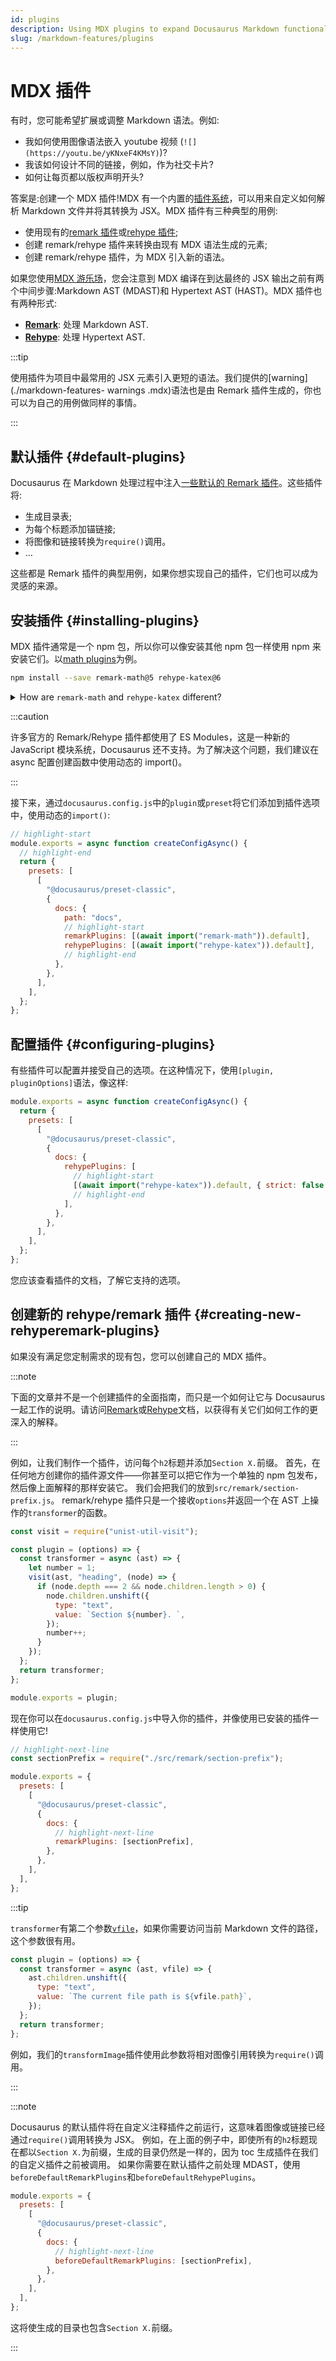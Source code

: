 ```yaml
---
id: plugins
description: Using MDX plugins to expand Docusaurus Markdown functionalities
slug: /markdown-features/plugins
---
```


# MDX 插件

有时，您可能希望扩展或调整 Markdown 语法。例如:

- 我如何使用图像语法嵌入 youtube 视频 (`![](https://youtu.be/yKNxeF4KMsY)`)?
- 我该如何设计不同的链接，例如，作为社交卡片?
- 如何让每页都以版权声明开头?

答案是:创建一个 MDX 插件!MDX 有一个内置的[插件系统](https://mdxjs.com/advanced/plugins/)，可以用来自定义如何解析 Markdown 文件并将其转换为 JSX。MDX 插件有三种典型的用例:

- 使用现有的[remark 插件](https://github.com/remarkjs/remark/blob/main/doc/plugins.md#list-of-plugins)或[rehype 插件](https://github.com/rehypejs/rehype/blob/main/doc/plugins.md#list-of-plugins);
- 创建 remark/rehype 插件来转换由现有 MDX 语法生成的元素;
- 创建 remark/rehype 插件，为 MDX 引入新的语法。

如果您使用[MDX 游乐场](https://mdxjs.com/playground/)，您会注意到 MDX 编译在到达最终的 JSX 输出之前有两个中间步骤:Markdown AST (MDAST)和 Hypertext AST (HAST)。MDX 插件也有两种形式:

- **[Remark](https://github.com/remarkjs/remark/)**: 处理 Markdown AST.
- **[Rehype](https://github.com/rehypejs/rehype/)**: 处理 Hypertext AST.

:::tip

使用插件为项目中最常用的 JSX 元素引入更短的语法。我们提供的[warning](./markdown-features- warnings .mdx)语法也是由 Remark 插件生成的，你也可以为自己的用例做同样的事情。

:::

## 默认插件 {#default-plugins}

Docusaurus 在 Markdown 处理过程中注入[一些默认的 Remark 插件](https://github.com/facebook/docusaurus/tree/main/packages/docusaurus-mdx-loader/src/remark)。这些插件将:

- 生成目录表;
- 为每个标题添加锚链接;
- 将图像和链接转换为`require()`调用。
- …

这些都是 Remark 插件的典型用例，如果你想实现自己的插件，它们也可以成为灵感的来源。

## 安装插件 {#installing-plugins}

MDX 插件通常是一个 npm 包，所以你可以像安装其他 npm 包一样使用 npm 来安装它们。以[math plugins](./markdown-features-math-equations.mdx)为例。

```bash npm2yarn
npm install --save remark-math@5 rehype-katex@6
```

<details>
  <summary>How are <code>remark-math</code> and <code>rehype-katex</code> different?</summary>

In case you are wondering how Remark and Rehype are different, here is a good example. `remark-math` operates on the Markdown AST, where it sees text like `$...$`, and all it does is transform that to the JSX `<span class="math math-inline">...</span>` without doing too much with the content. This decouples the extraction of math formulae from their rendering, which means you can swap $\KaTeX$ out with other math renderers, like MathJax (with [`rehype-mathjax`](https://github.com/remarkjs/remark-math/tree/main/packages/rehype-mathjax)), just by replacing the Rehype plugin.

Next, the `rehype-katex` operates on the Hypertext AST where everything has been converted to HTML-like tags already. It traverses all the elements with `math` class and uses $\KaTeX$ to parse and render the content to actual HTML.

</details>

:::caution

许多官方的 Remark/Rehype 插件都使用了 ES Modules，这是一种新的 JavaScript 模块系统，Docusaurus 还不支持。为了解决这个问题，我们建议在 async 配置创建函数中使用动态的 import()。

:::

接下来，通过`docusaurus.config.js`中的`plugin`或`preset`将它们添加到插件选项中，使用动态的`import()`:

```js title="docusaurus.config.js"
// highlight-start
module.exports = async function createConfigAsync() {
  // highlight-end
  return {
    presets: [
      [
        "@docusaurus/preset-classic",
        {
          docs: {
            path: "docs",
            // highlight-start
            remarkPlugins: [(await import("remark-math")).default],
            rehypePlugins: [(await import("rehype-katex")).default],
            // highlight-end
          },
        },
      ],
    ],
  };
};
```

## 配置插件 {#configuring-plugins}

有些插件可以配置并接受自己的选项。在这种情况下，使用`[plugin, pluginOptions]`语法，像这样:

```js title="docusaurus.config.js"
module.exports = async function createConfigAsync() {
  return {
    presets: [
      [
        "@docusaurus/preset-classic",
        {
          docs: {
            rehypePlugins: [
              // highlight-start
              [(await import("rehype-katex")).default, { strict: false }],
              // highlight-end
            ],
          },
        },
      ],
    ],
  };
};
```

您应该查看插件的文档，了解它支持的选项。

## 创建新的 rehype/remark 插件 {#creating-new-rehyperemark-plugins}

如果没有满足您定制需求的现有包，您可以创建自己的 MDX 插件。

:::note

下面的文章并不是一个创建插件的全面指南，而只是一个如何让它与 Docusaurus 一起工作的说明。请访问[Remark](https://github.com/remarkjs/remark/blob/main/doc/plugins.md#create-plugins)或[Rehype](https://github.com/rehypejs/rehype/blob/main/doc/plugins.md#create-plugins)文档，以获得有关它们如何工作的更深入的解释。

:::

例如，让我们制作一个插件，访问每个`h2`标题并添加`Section X.`前缀。
首先，在任何地方创建你的插件源文件——你甚至可以把它作为一个单独的 npm 包发布，然后像上面解释的那样安装它。
我们会把我们的放到`src/remark/section-prefix.js`。
remark/rehype 插件只是一个接收`options`并返回一个在 AST 上操作的`transformer`的函数。

```js "src/remark/section-prefix.js"
const visit = require("unist-util-visit");

const plugin = (options) => {
  const transformer = async (ast) => {
    let number = 1;
    visit(ast, "heading", (node) => {
      if (node.depth === 2 && node.children.length > 0) {
        node.children.unshift({
          type: "text",
          value: `Section ${number}. `,
        });
        number++;
      }
    });
  };
  return transformer;
};

module.exports = plugin;
```

现在你可以在`docusaurus.config.js`中导入你的插件，并像使用已安装的插件一样使用它!

```js title="docusaurus.config.js"
// highlight-next-line
const sectionPrefix = require("./src/remark/section-prefix");

module.exports = {
  presets: [
    [
      "@docusaurus/preset-classic",
      {
        docs: {
          // highlight-next-line
          remarkPlugins: [sectionPrefix],
        },
      },
    ],
  ],
};
```

:::tip

`transformer`有第二个参数[`vfile`](https://github.com/vfile/vfile)，如果你需要访问当前 Markdown 文件的路径，这个参数很有用。

```js
const plugin = (options) => {
  const transformer = async (ast, vfile) => {
    ast.children.unshift({
      type: "text",
      value: `The current file path is ${vfile.path}`,
    });
  };
  return transformer;
};
```

例如，我们的`transformImage`插件使用此参数将相对图像引用转换为`require()`调用。

:::

:::note

Docusaurus 的默认插件将在自定义注释插件之前运行，这意味着图像或链接已经通过`require()`调用转换为 JSX。
例如，在上面的例子中，即使所有的`h2`标题现在都以`Section X.`为前缀，生成的目录仍然是一样的，因为 toc 生成插件在我们的自定义插件之前被调用。
如果你需要在默认插件之前处理 MDAST，使用`beforeDefaultRemarkPlugins`和`beforeDefaultRehypePlugins`。

```js title="docusaurus.config.js"
module.exports = {
  presets: [
    [
      "@docusaurus/preset-classic",
      {
        docs: {
          // highlight-next-line
          beforeDefaultRemarkPlugins: [sectionPrefix],
        },
      },
    ],
  ],
};
```

这将使生成的目录也包含`Section X.`前缀。

:::
